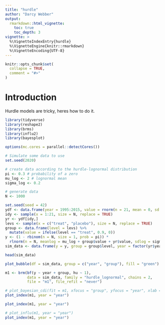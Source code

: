 ```yaml
---
title: "hurdle"
author: "Darcy Webber"
output: 
  rmarkdown::html_vignette:
    toc: true
    toc_depth: 3
vignette: >
  %\VignetteIndexEntry{hurdle}
  %\VignetteEngine{knitr::rmarkdown}
  %\VignetteEncoding{UTF-8}
---
```


```r
knitr::opts_chunk$set(
  collapse = TRUE,
  comment = "#>"
)
```

# Introduction

Hurdle models are tricky, heres how to do it.

```r
library(tidyverse)
library(reshape2)
library(brms)
library(influ2)
library(bayesplot)

options(mc.cores = parallel::detectCores())

# Simulate some data to use
set.seed(2020)

# create data according to the hurdle-lognormal distribution
pi <- 0.3 # probability of a zero
mu_log <- 2 # lognormal mean
sigma_log <- 0.2

# generate data
N <- 1000

set.seed(seed = 42)
ydf <- data.frame(year = 1995:2015, value = rnorm(n = 21, mean = 0, sd = 1))
idy <- sample(x = 1:21, size = N, replace = TRUE)
yr <- ydf[idy,]
levs <- sample(x = c("treat", "placebo"), size = N, replace = TRUE)
group <- data.frame(level = levs) %>% 
  mutate(value = ifelse(level == "treat", 0.9, 0))
y <- (1 - rbinom(n = N, size = 1, prob = pi)) * 
  rlnorm(n = N, meanlog = mu_log + group$value + yr$value, sdlog = sigma_log)
sim_data <- data.frame(y = y, group = group$level, year = factor(yr$year))

head(sim_data)
```

```r
plot_bubble(df = sim_data, group = c("year", "group"), fill = "green")
```

```r
m1 <- brm(bf(y ~ year + group, hu ~ 1), 
          data = sim_data, family = "hurdle_lognormal", chains = 2, 
          file = "m1", file_refit = "never")
```

```r
# plot_bayesian_cdi(fit = m1, xfocus = "group", yfocus = "year", xlab = "Group")
plot_index(m1, year = "year")
```

```r
plot_index(m1, year = "year")
```

```r
# plot_influ(m1, year = "year")
plot_index(m1, year = "year")
```
